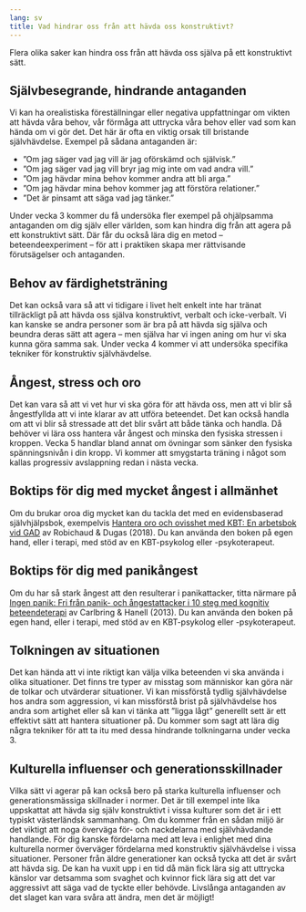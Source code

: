 ```yaml
---
lang: sv
title: Vad hindrar oss från att hävda oss konstruktivt?
---
```


Flera olika saker kan hindra oss från att hävda oss själva på ett
konstruktivt sätt.

## Självbesegrande, hindrande antaganden

Vi kan ha orealistiska föreställningar eller negativa uppfattningar om
vikten att hävda våra behov, vår förmåga att uttrycka våra behov eller
vad som kan hända om vi gör det. Det här är ofta en viktig orsak till
bristande självhävdelse. Exempel på sådana antaganden är:

-   ”Om jag säger vad jag vill är jag oförskämd och självisk.”
-   ”Om jag säger vad jag vill bryr jag mig inte om vad andra vill.”
-   ”Om jag hävdar mina behov kommer andra att bli arga.”
-   ”Om jag hävdar mina behov kommer jag att förstöra relationer.”
-   ”Det är pinsamt att säga vad jag tänker.”

Under vecka 3 kommer du få undersöka fler exempel på ohjälpsamma antaganden om dig själv
eller världen, som kan hindra dig från att agera på ett konstruktivt
sätt. Där får du också lära dig en metod -- beteendeexperiment -- för
att i praktiken skapa mer rättvisande förutsägelser och antaganden.

## Behov av färdighetsträning

Det kan också vara så att vi tidigare i livet helt enkelt inte har
tränat tillräckligt på att hävda oss själva konstruktivt, verbalt och
icke-verbalt. Vi kan kanske se andra personer som är bra på att hävda
sig själva och beundra deras sätt att agera -- men själva har vi ingen
aning om hur vi ska kunna göra samma sak. Under vecka 4 kommer vi att
undersöka specifika tekniker för konstruktiv självhävdelse.

## Ångest, stress och oro

Det kan vara så att vi vet hur vi ska göra för
att hävda oss, men att vi blir så ångestfyllda att vi inte klarar av att
utföra beteendet. Det kan också handla om att vi blir så stressade att
det blir svårt att både tänka och handla. Då behöver vi lära oss hantera
vår ångest och minska den fysiska stressen i kroppen. Vecka 5 handlar bland annat om
övningar som sänker den fysiska spänningsnivån i din kropp. Vi kommer
att smygstarta träning i något som kallas progressiv avslappning redan i
nästa vecka.

::: {.callout-tip}
## Boktips för dig med mycket ångest i allmänhet
Om du brukar oroa dig mycket kan du tackla det med en
evidensbaserad självhjälpsbok, exempelvis [Hantera oro och ovisshet
med KBT: En arbetsbok vid
GAD](http://libris.kb.se/bib/22073365){target=”_blank”} av Robichaud
& Dugas (2018). Du kan använda den
boken på egen hand, eller i terapi, med stöd av en KBT-psykolog eller
-psykoterapeut.
:::

::: {.callout-tip}
## Boktips för dig med panikångest
Om du har så stark ångest att den resulterar i panikattacker, titta
närmare på [Ingen panik: Fri från panik- och ångestattacker i 10 steg
med kognitiv
beteendeterapi](http://libris.kb.se/bib/12089987){target=”_blank”}
av Carlbring & Hanell (2013). Du kan använda den
boken på egen hand, eller i terapi, med stöd av en KBT-psykolog eller
-psykoterapeut.
:::

## Tolkningen av situationen

Det kan hända att vi inte riktigt kan välja vilka beteenden vi ska
använda i olika situationer. Det finns tre typer av misstag som
människor kan göra när de tolkar och utvärderar situationer. Vi kan
missförstå tydlig självhävdelse hos andra som aggression, vi kan
missförstå brist på självhävdelse hos andra som artighet eller så kan vi
tänka att ”ligga lågt” generellt sett är ett effektivt sätt att hantera
situationer på. Du kommer som sagt att lära dig några tekniker för att ta itu med
dessa hindrande tolkningarna under vecka 3.

## Kulturella influenser och generationsskillnader

Vilka sätt vi agerar på kan också bero på starka kulturella influenser
och generationsmässiga skillnader i normer. Det är till exempel inte
lika uppskattat att hävda sig själv konstruktivt i vissa kulturer som
det är i ett typiskt västerländsk sammanhang. Om du kommer från en sådan
miljö är det viktigt att noga överväga för- och nackdelarna med
självhävdande handlande. För dig kanske fördelarna med att leva i
enlighet med dina kulturella normer överväger fördelarna med konstruktiv
självhävdelse i vissa situationer. Personer från äldre generationer kan
också tycka att det är svårt att hävda sig. De kan ha vuxit upp i en tid
då män fick lära sig att uttrycka känslor var detsamma som svaghet och
kvinnor fick lära sig att det var aggressivt att säga vad de tyckte
eller behövde. Livslånga antaganden av det slaget kan vara svåra att
ändra, men det är möjligt!
